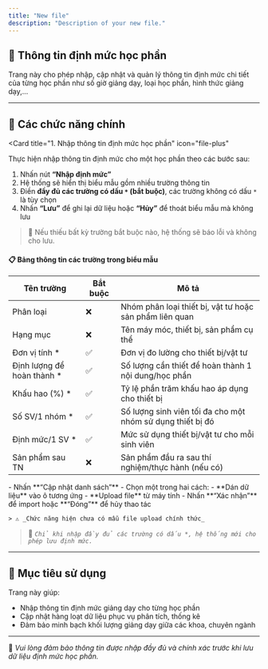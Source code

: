 ```yaml
---
title: "New file"
description: "Description of your new file."
---
```


## 📘 Thông tin định mức học phần

Trang này cho phép nhập, cập nhật và quản lý thông tin định mức chi tiết của từng học phần như số giờ giảng dạy, loại học phần, hình thức giảng dạy,...

---

## 📌 Các chức năng chính

<CardGroup cols="2">

<Card
  title="1. Nhập thông tin định mức học phần"
  icon="file-plus"
>
  Thực hiện nhập thông tin định mức cho một học phần theo các bước sau:

  1. Nhấn nút **“Nhập định mức”**  
  2. Hệ thống sẽ hiển thị biểu mẫu gồm nhiều trường thông tin  
  3. Điền **đầy đủ các trường có dấu `*` (bắt buộc)**, các trường không có dấu `*` là tùy chọn  
  4. Nhấn **“Lưu”** để ghi lại dữ liệu hoặc **“Hủy”** để thoát biểu mẫu mà không lưu
</Card>

</CardGroup>

> 🛑 Nếu thiếu bất kỳ trường bắt buộc nào, hệ thống sẽ báo lỗi và không cho lưu.

#### 📋 Bảng thông tin các trường trong biểu mẫu

| **Tên trường**              | **Bắt buộc** | **Mô tả**                                                  |
| --------------------------- | ------------ | ---------------------------------------------------------- |
| Phân loại                   | ❌            | Nhóm phân loại thiết bị, vật tư hoặc sản phẩm liên quan    |
| Hạng mục                    | ❌            | Tên máy móc, thiết bị, sản phẩm cụ thể                     |
| Đơn vị tính \*              | ✅            | Đơn vị đo lường cho thiết bị/vật tư                        |
| Định lượng để hoàn thành \* | ✅            | Số lượng cần thiết để hoàn thành 1 nội dung/học phần       |
| Khấu hao (%) \*             | ✅            | Tỷ lệ phần trăm khấu hao áp dụng cho thiết bị              |
| Số SV/1 nhóm \*             | ✅            | Số lượng sinh viên tối đa cho một nhóm sử dụng thiết bị đó |
| Định mức/1 SV \*            | ✅            | Mức sử dụng thiết bị/vật tư cho mỗi sinh viên              |
| Sản phẩm sau TN             | ❌            | Sản phẩm đầu ra sau thí nghiệm/thực hành (nếu có)          |


<CardGroup cols="2">
  <Card title="2. Cập nhật danh sách định mức" icon="upload-cloud">
    - Nhấn **“Cập nhật danh sách”**
    - Chọn một trong hai cách:
      - **Dán dữ liệu** vào ô tương ứng
      - **Upload file** từ máy tính
    - Nhấn **“Xác nhận”** để import hoặc **“Đóng”** để hủy thao tác

    > ⚠️ _Chức năng hiện chưa có mẫu file upload chính thức_
  </Card>
</CardGroup>

> 📌 _`Chỉ khi nhập đầy đủ các trường có dấu *, hệ thống mới cho phép lưu định mức.`_

---

## 🎯 Mục tiêu sử dụng

Trang này giúp:

- Nhập thông tin định mức giảng dạy cho từng học phần
- Cập nhật hàng loạt dữ liệu phục vụ phân tích, thống kê
- Đảm bảo minh bạch khối lượng giảng dạy giữa các khoa, chuyên ngành

---

📍 _Vui lòng đảm bảo thông tin được nhập đầy đủ và chính xác trước khi lưu dữ liệu định mức học phần._